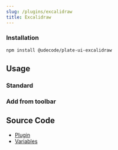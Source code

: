 ```yaml
---
slug: /plugins/excalidraw
title: Excalidraw
---
```


### Installation

```bash npm2yarn
npm install @udecode/plate-ui-excalidraw
```

## Usage

### Standard


<ExcalidrawSandpack />

### Add from toolbar


<ExcalidrawWithToolbarSandpack />

## Source Code

- [Plugin](https://github.com/udecode/plate/blob/main/packages/ui/nodes/excalidraw/src/createExcalidrawPlugin.ts)
- [Variables](https://github.com/udecode/plate/blob/main/examples/src)
